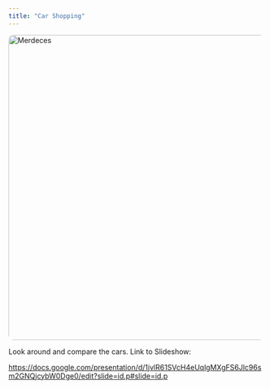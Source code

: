```yaml
---
title: "Car Shopping"
---
```


<img src="images/EQB 350 front.jpg" alt="Merdeces" width="600" style="border-radius: 10px;">

Look around and compare the cars.
Link to Slideshow:

<https://docs.google.com/presentation/d/1jvlR61SVcH4eUqlgMXgFS6Jlc96sm2GNQjcybW0Dge0/edit?slide=id.p#slide=id.p> 